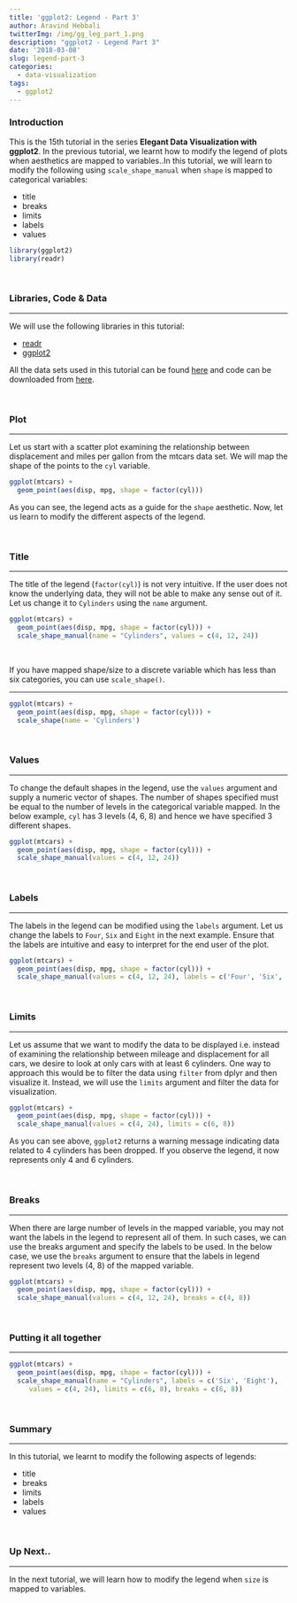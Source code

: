 ```yaml
---
title: 'ggplot2: Legend - Part 3'
author: Aravind Hebbali
twitterImg: /img/gg_leg_part_1.png
description: "ggplot2 - Legend Part 3"
date: '2018-03-08'
slug: legend-part-3
categories:
  - data-visualization
tags:
  - ggplot2
---
```


### Introduction

This is the 15th tutorial in the series **Elegant Data Visualization with ggplot2**. 
In the previous tutorial, we learnt how to modify the legend of plots when 
aesthetics are mapped to variables..In this tutorial, we will learn to modify the 
following using `scale_shape_manual` when `shape` is mapped to categorical 
variables:

- title
- breaks
- limits
- labels
- values

```r
library(ggplot2)
library(readr)
```

<br>

### Libraries, Code & Data

<hr>

We will use the following libraries in this tutorial:

- [readr](http://readr.tidyverse.org/)
- [ggplot2](http://ggplot2.tidyverse.org/)

All the data sets used in this tutorial can be found [here](https://github.com/rsquaredacademy/datasets) and code can be downloaded from [here](https://gist.github.com/rsquaredacademy/446c78bd5cb4a6cb546bd440bc357140).

<br>

### Plot

<hr>

Let us start with a scatter plot examining the relationship between displacement
and miles per gallon from the mtcars data set. We will map the shape of the points
to the `cyl` variable. 

```r
ggplot(mtcars) +
  geom_point(aes(disp, mpg, shape = factor(cyl)))
```

As you can see, the legend acts as a guide for the `shape` aesthetic. Now, let 
us learn to modify the different aspects of the legend.

<br>

### Title

<hr>

The title of the legend (`factor(cyl)`) is not very intuitive. If the user does 
not know the underlying data, they will not be able to make any sense out of it. 
Let us change it to `Cylinders` using the `name` argument.

```r
ggplot(mtcars) +
  geom_point(aes(disp, mpg, shape = factor(cyl))) +
  scale_shape_manual(name = "Cylinders", values = c(4, 12, 24))
```

<br>

If you have mapped shape/size to a discrete variable which has less than six 
categories, you can use `scale_shape()`.

<hr>

```r
ggplot(mtcars) +
  geom_point(aes(disp, mpg, shape = factor(cyl))) +
  scale_shape(name = 'Cylinders')
```

<br>

### Values

<hr>

To change the default shapes in the legend, use the `values` argument and
supply a numeric vector of shapes. The number of shapes specified 
must be equal to the number of levels in the categorical variable mapped.
In the below example, `cyl` has 3 levels (4, 6, 8) and hence we have specified
3 different shapes.

```r
ggplot(mtcars) +
  geom_point(aes(disp, mpg, shape = factor(cyl))) +
  scale_shape_manual(values = c(4, 12, 24))
```

<br>

### Labels

<hr>

The labels in the legend can be modified using the `labels` argument. Let us 
change the labels to `Four`, `Six` and `Eight` in the next example. Ensure that
the labels are intuitive and easy to interpret for the end user of the plot.

```r
ggplot(mtcars) +
  geom_point(aes(disp, mpg, shape = factor(cyl))) +
  scale_shape_manual(values = c(4, 12, 24), labels = c('Four', 'Six', 'Eight'))
```

<br>

### Limits

<hr>

Let us assume that we want to modify the data to be displayed i.e. instead of 
examining the relationship between mileage and displacement for all cars, we 
desire to look at only cars with at least 6 cylinders. One way to approach this
would be to filter the data using `filter` from dplyr and then visualize it. 
Instead, we will use the `limits` argument and filter the data for visualization.


```r
ggplot(mtcars) +
  geom_point(aes(disp, mpg, shape = factor(cyl))) +
  scale_shape_manual(values = c(4, 24), limits = c(6, 8))
```

As you can see above, `ggplot2` returns a warning message indicating data related
to 4 cylinders has been dropped. If you observe the legend, it now represents 
only 4 and 6 cylinders.

<br>

### Breaks

<hr>

When there are large number of levels in the mapped variable, you may not 
want the labels in the legend to represent all of them. In such cases, we can 
use the breaks argument and specify the labels to be used. In the below case, 
we use the `breaks` argument to ensure that the labels in legend represent 
two levels (4, 8) of the mapped variable.


```r
ggplot(mtcars) +
  geom_point(aes(disp, mpg, shape = factor(cyl))) +
  scale_shape_manual(values = c(4, 12, 24), breaks = c(4, 8))
```

<br>


### Putting it all together

<hr>

```r
ggplot(mtcars) +
  geom_point(aes(disp, mpg, shape = factor(cyl))) +
  scale_shape_manual(name = "Cylinders", labels = c('Six', 'Eight'),  
     values = c(4, 24), limits = c(6, 8), breaks = c(6, 8))
```

<br>

### Summary

<hr>

In this tutorial, we learnt to modify the following aspects of legends: 

- title
- breaks
- limits
- labels
- values

<br>

### Up Next..

<hr>

In the next tutorial, we will learn how to modify the legend when `size` is mapped to variables.

<br>